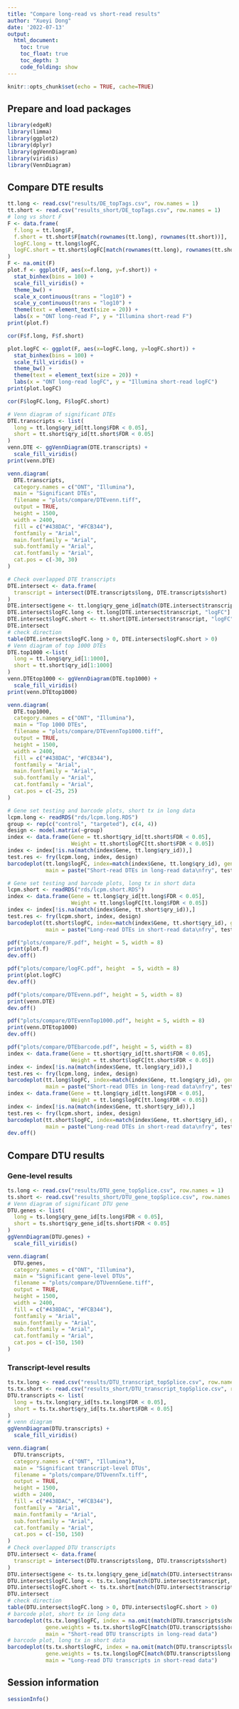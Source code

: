 ```yaml
---
title: "Compare long-read vs short-read results"
author: "Xueyi Dong"
date: '2022-07-13'
output:
  html_document:
    toc: true
    toc_float: true
    toc_depth: 3
    code_folding: show
---
```


```r
knitr::opts_chunk$set(echo = TRUE, cache=TRUE)
```

## Prepare and load packages
```r
library(edgeR)
library(limma)
library(ggplot2)
library(dplyr)
library(ggVennDiagram)
library(viridis)
library(VennDiagram)
```

## Compare DTE results

```r
tt.long <- read.csv("results/DE_topTags.csv", row.names = 1)
tt.short <- read.csv("results_short/DE_topTags.csv", row.names = 1)
# long vs short F
F <- data.frame(
  f.long = tt.long$F,
  f.short = tt.short$F[match(rownames(tt.long), rownames(tt.short))],
  logFC.long = tt.long$logFC,
  logFC.short = tt.short$logFC[match(rownames(tt.long), rownames(tt.short))]
)
F <- na.omit(F)
plot.f <- ggplot(F, aes(x=f.long, y=f.short)) +
  stat_binhex(bins = 100) +
  scale_fill_viridis() +
  theme_bw() +
  scale_x_continuous(trans = "log10") +
  scale_y_continuous(trans = "log10") +
  theme(text = element_text(size = 20)) +
  labs(x = "ONT long-read F", y = "Illumina short-read F")
print(plot.f)

cor(F$f.long, F$f.short)

plot.logFC <- ggplot(F, aes(x=logFC.long, y=logFC.short)) +
  stat_binhex(bins = 100) +
  scale_fill_viridis() +
  theme_bw() +
  theme(text = element_text(size = 20)) +
  labs(x = "ONT long-read logFC", y = "Illumina short-read logFC")
print(plot.logFC)

cor(F$logFC.long, F$logFC.short)

# Venn diagram of significant DTEs
DTE.transcripts <- list(
  long = tt.long$qry_id[tt.long$FDR < 0.05],
  short = tt.short$qry_id[tt.short$FDR < 0.05]
)
venn.DTE <- ggVennDiagram(DTE.transcripts) +
  scale_fill_viridis()
print(venn.DTE)

venn.diagram(
  DTE.transcripts,
  category.names = c("ONT", "Illumina"),
  main = "Significant DTEs",
  filename = "plots/compare/DTEvenn.tiff",
  output = TRUE,
  height = 1500,
  width = 2400,
  fill = c("#438DAC", "#FCB344"),
  fontfamily = "Arial",
  main.fontfamily = "Arial",
  sub.fontfamily = "Arial",
  cat.fontfamily = "Arial",
  cat.pos = c(-30, 30)
)

# Check overlapped DTE transcripts
DTE.intersect <- data.frame(
  transcript = intersect(DTE.transcripts$long, DTE.transcripts$short)
)
DTE.intersect$gene <- tt.long$qry_gene_id[match(DTE.intersect$transcript, tt.long$qry_id)]
DTE.intersect$logFC.long <- tt.long[DTE.intersect$transcript, "logFC"]
DTE.intersect$logFC.short <- tt.short[DTE.intersect$transcript, "logFC"]
DTE.intersect
# check direction
table(DTE.intersect$logFC.long > 0, DTE.intersect$logFC.short > 0)
# Venn diagram of top 1000 DTEs
DTE.top1000 <-list(
  long = tt.long$qry_id[1:1000],
  short = tt.short$qry_id[1:1000]
)
venn.DTEtop1000 <- ggVennDiagram(DTE.top1000) +
  scale_fill_viridis()
print(venn.DTEtop1000)

venn.diagram(
  DTE.top1000,
  category.names = c("ONT", "Illumina"),
  main = "Top 1000 DTEs",
  filename = "plots/compare/DTEvennTop1000.tiff",
  output = TRUE,
  height = 1500,
  width = 2400,
  fill = c("#438DAC", "#FCB344"),
  fontfamily = "Arial",
  main.fontfamily = "Arial",
  sub.fontfamily = "Arial",
  cat.fontfamily = "Arial",
  cat.pos = c(-25, 25)
)

# Gene set testing and barcode plots, short tx in long data
lcpm.long <- readRDS("rds/lcpm.long.RDS")
group <- rep(c("control", "targeted"), c(4, 4))
design <- model.matrix(~group)
index <- data.frame(Gene = tt.short$qry_id[tt.short$FDR < 0.05],
                    Weight = tt.short$logFC[tt.short$FDR < 0.05])
index <- index[!is.na(match(index$Gene, tt.long$qry_id)),]
test.res <- fry(lcpm.long, index, design)
barcodeplot(tt.long$logFC, index=match(index$Gene, tt.long$qry_id), gene.weights = index$Weight,
            main = paste("Short-read DTEs in long-read data\nfry", test.res$Direction, "P-value =", signif(test.res$PValue, 3)))

# Gene set testing and barcode plots, long tx in short data
lcpm.short <- readRDS("rds/lcpm.short.RDS")
index <- data.frame(Gene = tt.long$qry_id[tt.long$FDR < 0.05],
                    Weight = tt.long$logFC[tt.long$FDR < 0.05])
index <- index[!is.na(match(index$Gene, tt.short$qry_id)),]
test.res <- fry(lcpm.short, index, design)
barcodeplot(tt.short$logFC, index=match(index$Gene, tt.short$qry_id), gene.weights = index$Weight,
            main = paste("Long-read DTEs in short-read data\nfry", test.res$Direction, "P-value =", signif(test.res$PValue, 3)))
```

```r
pdf("plots/compare/F.pdf", height = 5, width = 8)
print(plot.f)
dev.off()

pdf("plots/compare/logFC.pdf", height  = 5, width = 8)
print(plot.logFC)
dev.off()

pdf("plots/compare/DTEvenn.pdf", height = 5, width = 8)
print(venn.DTE)
dev.off()

pdf("plots/compare/DTEvennTop1000.pdf", height = 5, width = 8)
print(venn.DTEtop1000)
dev.off()

pdf("plots/compare/DTEbarcode.pdf", height = 5, width = 8)
index <- data.frame(Gene = tt.short$qry_id[tt.short$FDR < 0.05],
                    Weight = tt.short$logFC[tt.short$FDR < 0.05])
index <- index[!is.na(match(index$Gene, tt.long$qry_id)),]
test.res <- fry(lcpm.long, index, design)
barcodeplot(tt.long$logFC, index=match(index$Gene, tt.long$qry_id), gene.weights = index$Weight,
            main = paste("Short-read DTEs in long-read data\nfry", test.res$Direction, "P-value =", signif(test.res$PValue, 3)))
index <- data.frame(Gene = tt.long$qry_id[tt.long$FDR < 0.05],
                    Weight = tt.long$logFC[tt.long$FDR < 0.05])
index <- index[!is.na(match(index$Gene, tt.short$qry_id)),]
test.res <- fry(lcpm.short, index, design)
barcodeplot(tt.short$logFC, index=match(index$Gene, tt.short$qry_id), gene.weights = index$Weight,
            main = paste("Long-read DTEs in short-read data\nfry", test.res$Direction, "P-value =", signif(test.res$PValue, 3)))
dev.off()
```


## Compare DTU results

### Gene-level results

```r
ts.long <- read.csv("results/DTU_gene_topSplice.csv", row.names = 1)
ts.short <- read.csv("results_short/DTU_gene_topSplice.csv", row.names = 1)
# Venn diagram of significant DTU gene
DTU.genes <- list(
  long = ts.long$qry_gene_id[ts.long$FDR < 0.05],
  short = ts.short$qry_gene_id[ts.short$FDR < 0.05]
)
ggVennDiagram(DTU.genes) +
  scale_fill_viridis()

venn.diagram(
  DTU.genes,
  category.names = c("ONT", "Illumina"),
  main = "Significant gene-level DTUs",
  filename = "plots/compare/DTUvennGene.tiff",
  output = TRUE,
  height = 1500,
  width = 2400,
  fill = c("#438DAC", "#FCB344"),
  fontfamily = "Arial",
  main.fontfamily = "Arial",
  sub.fontfamily = "Arial",
  cat.fontfamily = "Arial",
  cat.pos = c(-150, 150)
)
```

### Transcript-level results

```r
ts.tx.long <- read.csv("results/DTU_transcript_topSplice.csv", row.names = 1)
ts.tx.short <- read.csv("results_short/DTU_transcript_topSplice.csv", row.names = 1)
DTU.transcripts <- list(
  long = ts.tx.long$qry_id[ts.tx.long$FDR < 0.05],
  short = ts.tx.short$qry_id[ts.tx.short$FDR < 0.05]
)
# venn diagram
ggVennDiagram(DTU.transcripts) +
  scale_fill_viridis()

venn.diagram(
  DTU.transcripts,
  category.names = c("ONT", "Illumina"),
  main = "Significant transcript-level DTUs",
  filename = "plots/compare/DTUvennTx.tiff",
  output = TRUE,
  height = 1500,
  width = 2400,
  fill = c("#438DAC", "#FCB344"),
  fontfamily = "Arial",
  main.fontfamily = "Arial",
  sub.fontfamily = "Arial",
  cat.fontfamily = "Arial",
  cat.pos = c(-150, 150)
)
# Check overlapped DTU transcripts
DTU.intersect <- data.frame(
  transcript = intersect(DTU.transcripts$long, DTU.transcripts$short)
)
DTU.intersect$gene <- ts.tx.long$qry_gene_id[match(DTU.intersect$transcript, ts.tx.long$qry_id)]
DTU.intersect$logFC.long <- ts.tx.long[match(DTU.intersect$transcript, ts.tx.long$qry_id), "logFC"]
DTU.intersect$logFC.short <- ts.tx.short[match(DTU.intersect$transcript, ts.tx.short$qry_id), "logFC"]
DTU.intersect
# check direction
table(DTU.intersect$logFC.long > 0, DTU.intersect$logFC.short > 0)
# barcode plot, short tx in long data
barcodeplot(ts.tx.long$logFC, index = na.omit(match(DTU.transcripts$short, ts.tx.long$qry_id)), 
            gene.weights = ts.tx.short$logFC[match(DTU.transcripts$short[DTU.transcripts$short %in% ts.tx.long$qry_id], ts.tx.short$qry_id)],
            main = "Short-read DTU transcripts in long-read data")
# barcode plot, long tx in short data
barcodeplot(ts.tx.short$logFC, index = na.omit(match(DTU.transcripts$long, ts.tx.short$qry_id)), 
            gene.weights = ts.tx.long$logFC[match(DTU.transcripts$long[DTU.transcripts$long %in% ts.tx.short$qry_id], ts.tx.long$qry_id)],
            main = "Long-read DTU transcripts in short-read data")
```

## Session information
```r
sessionInfo()
```

